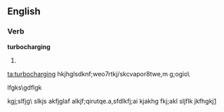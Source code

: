 ==English==

===Verb===
'''turbocharging'''

# {{present participle of|[[turbocharge]]}}

[[ta:turbocharging]]
hkjhglsdknf;weo7rtkj/skcvapor8twe,m
g;ogio\
;lfgks\gdflgk

kgj;slfjg\
slkjs
akfjglaf
alkjf;qirutqe.a,sfdlkfj;ai
kjakhg
fkj;akl
sljflk
jkfhgkj[http://]
